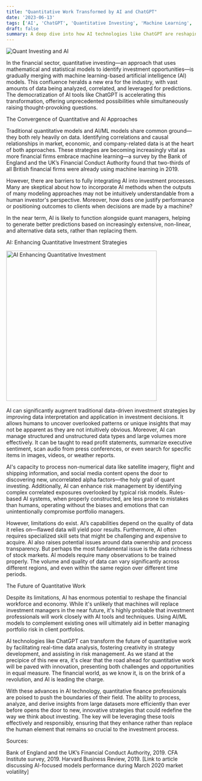```yaml
---
title: "Quantitative Work Transformed by AI and ChatGPT"
date: '2023-06-13'
tags: ['AI', 'ChatGPT', 'Quantitative Investing', 'Machine Learning', 'Finance']
draft: false
summary: A deep dive into how AI technologies like ChatGPT are reshaping the world of quantitative investing, unveiling new opportunities, and challenging traditional methodologies.
---
```



<img
className="inline rounded-lg"
src="/static/images/Blog/quant-investing-AI.jpg"
alt="Quant Investing and AI"
/>

In the financial sector, quantitative investing—an approach that uses mathematical and statistical models to identify investment opportunities—is gradually merging with machine learning-based artificial intelligence (AI) models. This confluence heralds a new era for the industry, with vast amounts of data being analyzed, correlated, and leveraged for predictions. The democratization of AI tools like ChatGPT is accelerating this transformation, offering unprecedented possibilities while simultaneously raising thought-provoking questions.

The Convergence of Quantitative and AI Approaches

Traditional quantitative models and AI/ML models share common ground—they both rely heavily on data. Identifying correlations and causal relationships in market, economic, and company-related data is at the heart of both approaches. These strategies are becoming increasingly vital as more financial firms embrace machine learning—a survey by the Bank of England and the UK’s Financial Conduct Authority found that two-thirds of all British financial firms were already using machine learning in 2019.

However, there are barriers to fully integrating AI into investment processes. Many are skeptical about how to incorporate AI methods when the outputs of many modeling approaches may not be intuitively understandable from a human investor's perspective. Moreover, how does one justify performance or positioning outcomes to clients when decisions are made by a machine?

In the near term, AI is likely to function alongside quant managers, helping to generate better predictions based on increasingly extensive, non-linear, and alternative data sets, rather than replacing them.

AI: Enhancing Quantitative Investment Strategies

<div className="grid place-items-center">
  <img
    className="inline rounded-lg"
    src="/static/images/Blog/ai-quant-investing.jpg"
    alt="AI Enhancing Quantitative Investment"
    width="400"
    height="400"
  />
</div>
<br />
AI can significantly augment traditional data-driven investment strategies by improving data interpretation and application in investment decisions. It allows humans to uncover overlooked patterns or unique insights that may not be apparent as they are not intuitively obvious. Moreover, AI can manage structured and unstructured data types and large volumes more effectively. It can be taught to read profit statements, summarize executive sentiment, scan audio from press conferences, or even search for specific items in images, videos, or weather reports.

AI's capacity to process non-numerical data like satellite imagery, flight and shipping information, and social media content opens the door to discovering new, uncorrelated alpha factors—the holy grail of quant investing. Additionally, AI can enhance risk management by identifying complex correlated exposures overlooked by typical risk models. Rules-based AI systems, when properly constructed, are less prone to mistakes than humans, operating without the biases and emotions that can unintentionally compromise portfolio managers.

However, limitations do exist. AI’s capabilities depend on the quality of data it relies on—flawed data will yield poor results. Furthermore, AI often requires specialized skill sets that might be challenging and expensive to acquire. AI also raises potential issues around data ownership and process transparency. But perhaps the most fundamental issue is the data richness of stock markets. AI models require many observations to be trained properly. The volume and quality of data can vary significantly across different regions, and even within the same region over different time periods.

The Future of Quantitative Work

Despite its limitations, AI has enormous potential to reshape the financial workforce and economy. While it's unlikely that machines will replace investment managers in the near future, it's highly probable that investment professionals will work closely with AI tools and techniques. Using AI/ML models to complement existing ones will ultimately aid in better managing portfolio risk in client portfolios.

AI technologies like ChatGPT can transform the future of quantitative work by facilitating real-time data analysis, fostering creativity in strategy development, and assisting in risk management. As we stand at the precipice of this new era, it's clear that the road ahead for quantitative work will be paved with innovation, presenting both challenges and opportunities in equal measure. The financial world, as we know it, is on the brink of a revolution, and AI is leading the charge.

With these advances in AI technology, quantitative finance professionals are poised to push the boundaries of their field. The ability to process, analyze, and derive insights from large datasets more efficiently than ever before opens the door to new, innovative strategies that could redefine the way we think about investing. The key will be leveraging these tools effectively and responsibly, ensuring that they enhance rather than replace the human element that remains so crucial to the investment process.

Sources:

Bank of England and the UK’s Financial Conduct Authority, 2019.
CFA Institute survey, 2019.
Harvard Business Review, 2019.
[Link to article discussing AI-focused models performance during March 2020 market volatility]